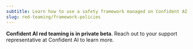 ```yaml
---
subtitle: Learn how to use a safety framework managed on Confident AI
slug: red-teaming/framework-policies
---
```


<Warning>

**Confident AI red teaming is in private beta**. Reach out to your support representative at Confident AI to learn more.

</Warning>
